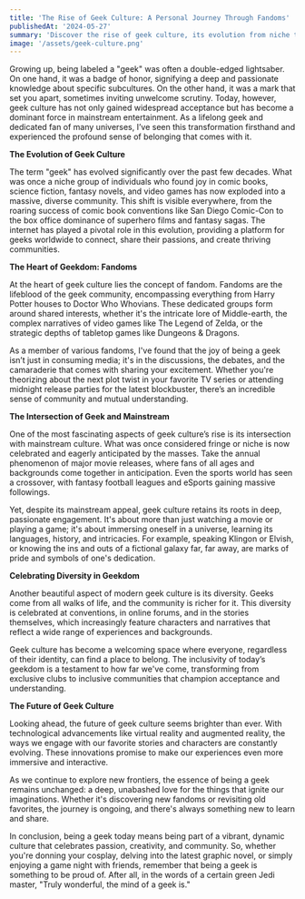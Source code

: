 ```yaml
---
title: 'The Rise of Geek Culture: A Personal Journey Through Fandoms'
publishedAt: '2024-05-27'
summary: 'Discover the rise of geek culture, its evolution from niche to mainstream, and the vibrant communities that make it thrive. Explore the diversity, passion, and future of geekdom.'
image: '/assets/geek-culture.png'
---
```


Growing up, being labeled a "geek" was often a double-edged lightsaber. On one hand, it was a badge of honor, signifying a deep and passionate knowledge about specific subcultures. On the other hand, it was a mark that set you apart, sometimes inviting unwelcome scrutiny. Today, however, geek culture has not only gained widespread acceptance but has become a dominant force in mainstream entertainment. As a lifelong geek and dedicated fan of many universes, I’ve seen this transformation firsthand and experienced the profound sense of belonging that comes with it.

**The Evolution of Geek Culture**

The term "geek" has evolved significantly over the past few decades. What was once a niche group of individuals who found joy in comic books, science fiction, fantasy novels, and video games has now exploded into a massive, diverse community. This shift is visible everywhere, from the roaring success of comic book conventions like San Diego Comic-Con to the box office dominance of superhero films and fantasy sagas. The internet has played a pivotal role in this evolution, providing a platform for geeks worldwide to connect, share their passions, and create thriving communities.

**The Heart of Geekdom: Fandoms**

At the heart of geek culture lies the concept of fandom. Fandoms are the lifeblood of the geek community, encompassing everything from Harry Potter houses to Doctor Who Whovians. These dedicated groups form around shared interests, whether it's the intricate lore of Middle-earth, the complex narratives of video games like The Legend of Zelda, or the strategic depths of tabletop games like Dungeons & Dragons.

As a member of various fandoms, I've found that the joy of being a geek isn’t just in consuming media; it's in the discussions, the debates, and the camaraderie that comes with sharing your excitement. Whether you're theorizing about the next plot twist in your favorite TV series or attending midnight release parties for the latest blockbuster, there’s an incredible sense of community and mutual understanding.

**The Intersection of Geek and Mainstream**

One of the most fascinating aspects of geek culture’s rise is its intersection with mainstream culture. What was once considered fringe or niche is now celebrated and eagerly anticipated by the masses. Take the annual phenomenon of major movie releases, where fans of all ages and backgrounds come together in anticipation. Even the sports world has seen a crossover, with fantasy football leagues and eSports gaining massive followings.

Yet, despite its mainstream appeal, geek culture retains its roots in deep, passionate engagement. It's about more than just watching a movie or playing a game; it's about immersing oneself in a universe, learning its languages, history, and intricacies. For example, speaking Klingon or Elvish, or knowing the ins and outs of a fictional galaxy far, far away, are marks of pride and symbols of one's dedication.

**Celebrating Diversity in Geekdom**

Another beautiful aspect of modern geek culture is its diversity. Geeks come from all walks of life, and the community is richer for it. This diversity is celebrated at conventions, in online forums, and in the stories themselves, which increasingly feature characters and narratives that reflect a wide range of experiences and backgrounds.

Geek culture has become a welcoming space where everyone, regardless of their identity, can find a place to belong. The inclusivity of today’s geekdom is a testament to how far we've come, transforming from exclusive clubs to inclusive communities that champion acceptance and understanding.

**The Future of Geek Culture**

Looking ahead, the future of geek culture seems brighter than ever. With technological advancements like virtual reality and augmented reality, the ways we engage with our favorite stories and characters are constantly evolving. These innovations promise to make our experiences even more immersive and interactive.

As we continue to explore new frontiers, the essence of being a geek remains unchanged: a deep, unabashed love for the things that ignite our imaginations. Whether it's discovering new fandoms or revisiting old favorites, the journey is ongoing, and there's always something new to learn and share.

In conclusion, being a geek today means being part of a vibrant, dynamic culture that celebrates passion, creativity, and community. So, whether you're donning your cosplay, delving into the latest graphic novel, or simply enjoying a game night with friends, remember that being a geek is something to be proud of. After all, in the words of a certain green Jedi master, "Truly wonderful, the mind of a geek is."
